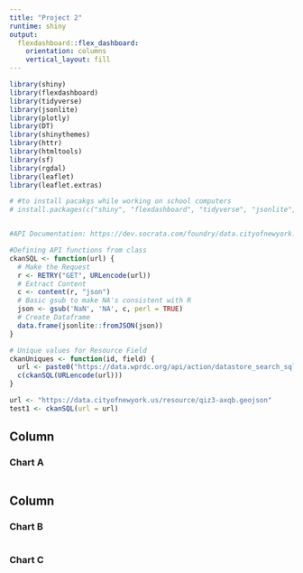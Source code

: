 ```yaml
---
title: "Project 2"
runtime: shiny
output: 
  flexdashboard::flex_dashboard:
    orientation: columns
    vertical_layout: fill
---
```


```r
library(shiny)
library(flexdashboard)
library(tidyverse)
library(jsonlite)
library(plotly)
library(DT)
library(shinythemes)
library(httr)
library(htmltools)
library(sf)
library(rgdal)
library(leaflet)
library(leaflet.extras)

# #to install pacakgs while working on school computers
# install.packages(c("shiny", "flexdashboard", "tidyverse", "jsonlite", "plotly", "DT", "shinythemes", "httr", "htmltools", "sf", "rgdal", "leaflet", "leaflet.extras"), dependencies = TRUE)



```

```r
#API Documentation: https://dev.socrata.com/foundry/data.cityofnewyork.us/qiz3-axqb

#Defining API functions from class
ckanSQL <- function(url) {
  # Make the Request
  r <- RETRY("GET", URLencode(url))
  # Extract Content
  c <- content(r, "json")
  # Basic gsub to make NA's consistent with R
  json <- gsub('NaN', 'NA', c, perl = TRUE)
  # Create Dataframe
  data.frame(jsonlite::fromJSON(json))
}

# Unique values for Resource Field
ckanUniques <- function(id, field) {
  url <- paste0("https://data.wprdc.org/api/action/datastore_search_sql?sql=SELECT%20DISTINCT(%22", field, "%22)%20from%20%22", id, "%22")
  c(ckanSQL(URLencode(url)))
}

url <- "https://data.cityofnewyork.us/resource/qiz3-axqb.geojson"
test1 <- ckanSQL(url = url)


```

Column {data-width=650}
-----------------------------------------------------------------------

### Chart A

```r

```

Column {data-width=350}
-----------------------------------------------------------------------

### Chart B

```r

```

### Chart C

```r

```

